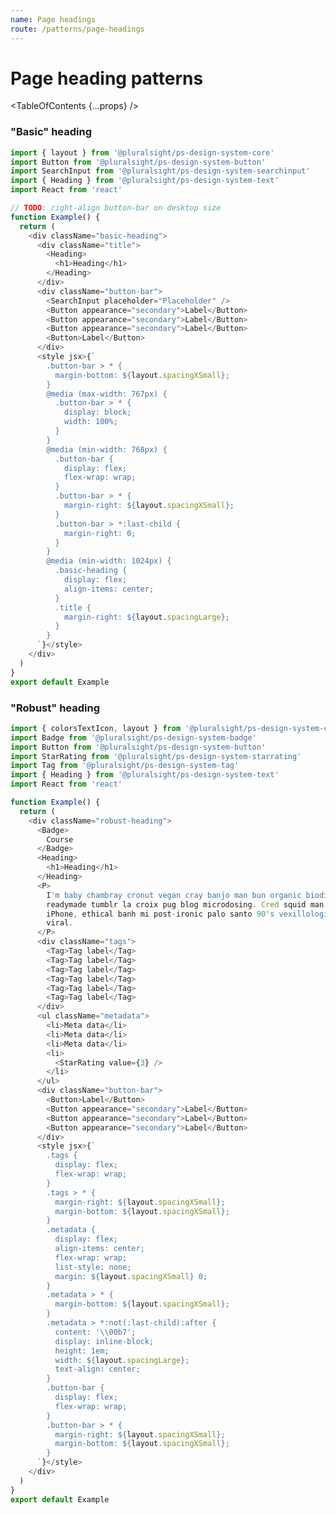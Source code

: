 ```yaml
---
name: Page headings
route: /patterns/page-headings
---
```


# Page heading patterns

<TableOfContents {...props} />

### "Basic" heading

```typescript
import { layout } from '@pluralsight/ps-design-system-core'
import Button from '@pluralsight/ps-design-system-button'
import SearchInput from '@pluralsight/ps-design-system-searchinput'
import { Heading } from '@pluralsight/ps-design-system-text'
import React from 'react'

// TODO: right-align button-bar on desktop size
function Example() {
  return (
    <div className="basic-heading">
      <div className="title">
        <Heading>
          <h1>Heading</h1>
        </Heading>
      </div>
      <div className="button-bar">
        <SearchInput placeholder="Placeholder" />
        <Button appearance="secondary">Label</Button>
        <Button appearance="secondary">Label</Button>
        <Button appearance="secondary">Label</Button>
        <Button>Label</Button>
      </div>
      <style jsx>{`
        .button-bar > * {
          margin-bottom: ${layout.spacingXSmall};
        }
        @media (max-width: 767px) {
          .button-bar > * {
            display: block;
            width: 100%;
          }
        }
        @media (min-width: 768px) {
          .button-bar {
            display: flex;
            flex-wrap: wrap;
          }
          .button-bar > * {
            margin-right: ${layout.spacingXSmall};
          }
          .button-bar > *:last-child {
            margin-right: 0;
          }
        }
        @media (min-width: 1024px) {
          .basic-heading {
            display: flex;
            align-items: center;
          }
          .title {
            margin-right: ${layout.spacingLarge};
          }
        }
      `}</style>
    </div>
  )
}
export default Example
```

### "Robust" heading

```typescript
import { colorsTextIcon, layout } from '@pluralsight/ps-design-system-core'
import Badge from '@pluralsight/ps-design-system-badge'
import Button from '@pluralsight/ps-design-system-button'
import StarRating from '@pluralsight/ps-design-system-starrating'
import Tag from '@pluralsight/ps-design-system-tag'
import { Heading } from '@pluralsight/ps-design-system-text'
import React from 'react'

function Example() {
  return (
    <div className="robust-heading">
      <Badge>
        Course
      </Badge>
      <Heading>
        <h1>Heading</h1>
      </Heading>
      <P>
        I'm baby chambray cronut vegan cray banjo man bun organic biodiesel
        readymade tumblr la croix pug blog microdosing. Cred squid man bun
        iPhone, ethical banh mi post-ironic palo santo 90's vexillologist. 8-bit
        viral.
      </P>
      <div className="tags">
        <Tag>Tag label</Tag>
        <Tag>Tag label</Tag>
        <Tag>Tag label</Tag>
        <Tag>Tag label</Tag>
        <Tag>Tag label</Tag>
        <Tag>Tag label</Tag>
      </div>
      <ul className="metadata">
        <li>Meta data</li>
        <li>Meta data</li>
        <li>Meta data</li>
        <li>
          <StarRating value={3} />
        </li>
      </ul>
      <div className="button-bar">
        <Button>Label</Button>
        <Button appearance="secondary">Label</Button>
        <Button appearance="secondary">Label</Button>
        <Button appearance="secondary">Label</Button>
      </div>
      <style jsx>{`
        .tags {
          display: flex;
          flex-wrap: wrap;
        }
        .tags > * {
          margin-right: ${layout.spacingXSmall};
          margin-bottom: ${layout.spacingXSmall};
        }
        .metadata {
          display: flex;
          align-items: center;
          flex-wrap: wrap;
          list-style: none;
          margin: ${layout.spacingXSmall} 0;
        }
        .metadata > * {
          margin-bottom: ${layout.spacingXSmall};
        }
        .metadata > *:not(:last-child):after {
          content: '\\00b7';
          display: inline-block;
          height: 1em;
          width: ${layout.spacingLarge};
          text-align: center;
        }
        .button-bar {
          display: flex;
          flex-wrap: wrap;
        }
        .button-bar > * {
          margin-right: ${layout.spacingXSmall};
          margin-bottom: ${layout.spacingXSmall};
        }
      `}</style>
    </div>
  )
}
export default Example
```
